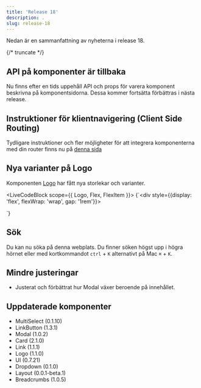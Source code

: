 ```yaml
---
title: 'Release 18'
description: .
slug: release-18
---
```



Nedan är en sammanfattning av nyheterna i release 18.

{/* truncate */}

## API på komponenter är tillbaka

Nu finns efter en tids uppehåll API och props för varera komponent beskrivna på komponentsidorna. Dessa kommer fortsätta förbättras i nästa release.

## Instruktioner för klientnavigering (Client Side Routing)

Tydligare instruktioner och fler möjligheter för att integrera komponenterna med din router finns nu på [denna sida](/dev/client-side-routing)

## Nya varianter på Logo

Komponenten [Logo](/components/logo) har fått nya storlekar och varianter.

<LiveCodeBlock scope={{ Logo, Flex, FlexItem }}>
  {`<div style={{display: 'flex', flexWrap: 'wrap', gap: '1rem'}}>
    <Logo size="x-small" />
    <Logo size="small" />
    <Logo size="medium" /> 
    <Logo size="large" />
</div>`}
</LiveCodeBlock>

## Sök

Du kan nu söka på denna webplats. Du finner söken högst upp i högra hörnet eller med kortkommandot `ctrl` + `K` alternativt på Mac `⌘` + `K`.

## Mindre justeringar

- Justerat och förbättrat hur Modal växer beroende på innehållet.

## Uppdaterade komponenter

- MultiSelect (0.1.10)
- LinkButton (1.3.1)
- Modal (1.0.2)
- Card (2.1.0)
- Link (1.1.1)
- Logo (1.1.0)
- UI (0.7.21)
- Dropdown (0.1.0)
- Layout (0.0.1-beta.1)
- Breadcrumbs (1.0.5)

